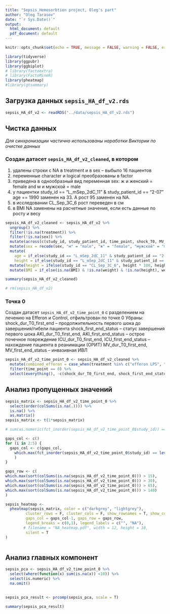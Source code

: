 ```yaml
---
title: "Sepsis_Hemosorbtion project, Oleg's part"
author: "Oleg Tarasov"
date: "`r Sys.Date()`"
output:
  html_document: default
  pdf_document: default
---
```


```r
knitr::opts_chunk$set(echo = TRUE, message = FALSE, warning = FALSE, error = TRUE)

library(tidyverse)
library(ggpubr)
library(ggbiplot)
# library(factoextra)
# library(FactoMineR)
library(pheatmap)
#library(gtsummary)

```
## Загрузка данных `sepsis_HA_df_v2.rds`

```r
sepsis_HA_df_v2 <- readRDS("../data/sepsis_HA_df_v2.rds")
```

## Чистка данных

*Для синхронизации частично использованы наработки Виктории по очистке данных*

### Создан датасет `sepsis_HA_df_v2_cleaned`, в котором
1.  удалены строки с NA в treatment и в sex -- выбыло 16 пациентов
2.  переменные character и logical преобразованы в factor
3.  приведена в однообразный вид переменная sex: ж и женский = female and м и мужской = male
4.  у пациентки study_id == "L_mSep_2dC_11" & study_patient_id == "2-07" age == 1990 заменен на 33. А рост 95 заменен на NA.
5.  в исследовании CL_Sep_3C_6 рост переведен в см
6.  в BMI NA заменены на расчетные значения, если есть данные по росту и весу

```r
sepsis_HA_df_v2_cleaned <- sepsis_HA_df_v2 %>%  
  ungroup() %>% 
  filter(!is.na(treatment)) %>% 
  filter(!is.na(sex)) %>% 
  mutate(across(c(study_id, study_patient_id, time_point, shock_T0, MV_T0, AKI_T0), as.factor)) %>% 
  mutate(sex = recode(sex, "м" = "male", "ж" = "female", "мужской" = "male", "женский" = "female")) %>% 
  mutate(
    age = if_else(study_id == "L_mSep_2dC_11" & study_patient_id == "2-07" & age == 1990, 33, age),
    height = if_else(study_id == "L_mSep_2dC_11" & study_patient_id == "2-07", NA_real_, height)) %>% 
  mutate(height = ifelse(study_id == "CL_Sep_3C_6", height * 100, height)) %>% 
  mutate(BMI = if_else(is.na(BMI) & !is.na(weight) & !is.na(height), weight / ((height / 100) ^ 2), BMI))

summary(sepsis_HA_df_v2_cleaned)

# rm(sepsis_HA_df_v2)
```

### Точка 0

Создан датасет `sepsis_HA_df_v2_time_point_0` с разделением на лечению на Efferon и Control, отфильтрован по точке 0
Убраны:
shock_dur_T0_first_end -- продолжительность первого шока до завершения/гибели пациента
shock_first_end_status -- статус завершения первого шока
AKI_dur_T0_first_end, AKI_first_end_status -- острое почечное повреждение
ICU_dur_T0_first_end, ICU_first_end_status -- нахождение пациента в реанимации (ОРИТ)
MV_dur_T0_first_end, MV_first_end_status -- инвазивная ИВЛ

```r
sepsis_HA_df_v2_time_point_0 <- sepsis_HA_df_v2_cleaned %>%
  mutate(combined_efferon = case_when(treatment %in% c("efferon LPS", "efferon CT") ~ "Efferon", treatment == "base" ~ "Control"), combined_efferon = factor(combined_efferon, levels = c("Efferon", "Control"))) %>% 
  filter(time_point == 0) %>% 
  select(everything(), -c(shock_dur_T0_first_end, shock_first_end_status, AKI_dur_T0_first_end, AKI_first_end_status, ICU_dur_T0_first_end, ICU_first_end_status, MV_dur_T0_first_end, MV_first_end_status)) 
```

## Анализ пропущенных значений

```r


sepsis_matrix <- sepsis_HA_df_v2_time_point_0 %>% 
  select(order(colSums(is.na(.)))) %>%
  is.na() %>% 
  as.matrix()
sepsis_matrix <- t(1*sepsis_matrix)

# sum(as.numeric(fct_inorder(sepsis_HA_df_v2_time_point_0$study_id)) == sort(as.numeric(fct_inorder(sepsis_HA_df_v2_time_point_0$study_id))))

gaps_col <- c()
for (i in 2:5) {
  gaps_col <- c(gaps_col, 
    which.max(fct_inorder(sepsis_HA_df_v2_time_point_0$study_id) == levels(fct_inorder(sepsis_HA_df_v2_time_point_0$study_id))[i])
    )
}

gaps_row <- c(
which.max(sort(colSums(is.na(sepsis_HA_df_v2_time_point_0))) > 15),
which.max(sort(colSums(is.na(sepsis_HA_df_v2_time_point_0))) > 30),
which.max(sort(colSums(is.na(sepsis_HA_df_v2_time_point_0))) > 65),
which.max(sort(colSums(is.na(sepsis_HA_df_v2_time_point_0))) > 140)
)

sepsis_heatmap <- 
  pheatmap(sepsis_matrix, color = c("darkgrey", "lightgrey"), 
         cluster_rows = F, cluster_cols = F, show_rownames = T, show_colnames = F,
         gaps_col = gaps_col-1, gaps_row = gaps_row, 
         legend_breaks = c(0,1), legend_labels = c("", "NA"),
        # filename = "NA_heatmap.pdf", width = 12, height = 10,
         silent = T
)



```

## Анализ главных компонент

```r
sepsis_pca <- sepsis_HA_df_v2_time_point_0 %>% 
  select(where(function(x) sum(is.na(x)) <10)) %>%
  select(is.numeric) %>% 
  na.omit()

  
sepsis_pca_result <- prcomp(sepsis_pca, scale = T) 

summary(sepsis_pca_result)

```
